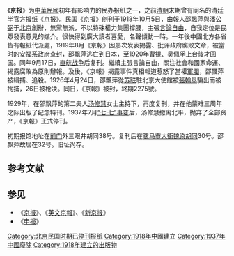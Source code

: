 {{other uses|英文京報|subject=1918年創辦於北京的民辦中文報紙《京報》||other=鄂葛嶺於1913年創辦的英文報紙}}
《'''京报'''》为[[中華民國|中華民國]]初年有影响力的民办报纸之一，之前[[清朝|清朝]]末期曾有同名的清廷半官方报纸《[[京报|京报]]》。民国《京报》创刊于1918年10月5日，由報人[[邵飄萍|邵飄萍]]與[[潘公弼|潘公弼]]于[[北京|北京]]創辦，無黨無派，不以特殊權力集團撐腰，主張[[言論自由|言論自由]]，自我定位是民眾發表意見的媒介。很快得到廣大讀者喜愛，名聲傾動一時。一年後中國北方各省皆有報紙代派處，1919年8月《京報》因屡次发表揭露、批评政府腐败文章，被當时的[[安福系|安福系]]政府查封，邵飘萍逃亡到[[日本|日本]]，至1920年[[曹锟|曹锟]]、[[吴佩孚|吴佩孚]]上台後才回国。同年9月17日，[[直皖战争|直皖战争]]后复刊。繼續主張言論自由，關注社會和國家命運、揭露腐敗為原則辦報。及後，《京報》揭露事件真相報道惹怒了當權[[軍閥|軍閥]]，邵飄萍被緝捕、追殺。1926年4月24日，邵飄萍從[[苏联|苏联]]駐北京大使館被[[張翰舉|張翰舉]]騙出而被拘捕，26日被枪决。同日，《京報》被封，終期2275號。

1929年，在邵飘萍的第二夫人[[汤修慧|汤修慧]]女士主持下，再度复刊，并在他蒙难三周年之际出版了纪念特刊。1937年7月[[蘆溝橋事變|“七·七”事变]]后，汤修慧撤离北平，抛弃了全部资产，《京報》正式停刊。 

初期报馆地址在[[前门|前门]]外三眼井胡同38号。复刊后在[[骡马市大街|骡马市大街]][[魏染胡同|魏染胡同]]30号。邵飘萍故居在32号。旧址尚存。

== 参考文献 ==
{{Reflist}}

== 参见 ==
{{Portal box|中华民国|北京}}
* 《[[京报|京报]]》、《[[英文京報|英文京報]]》、《[[新京报|新京报]]》
* 《[[申报|申报]]》

[[Category:北京民国时期已停刊报纸|Category:北京民国时期已停刊报纸]]
[[Category:1918年中國建立|Category:1918年中國建立]]
[[Category:1937年中國廢除|Category:1937年中國廢除]]
[[Category:1918年建立的出版物|Category:1918年建立的出版物]]

{{Newspaper-stub}}
